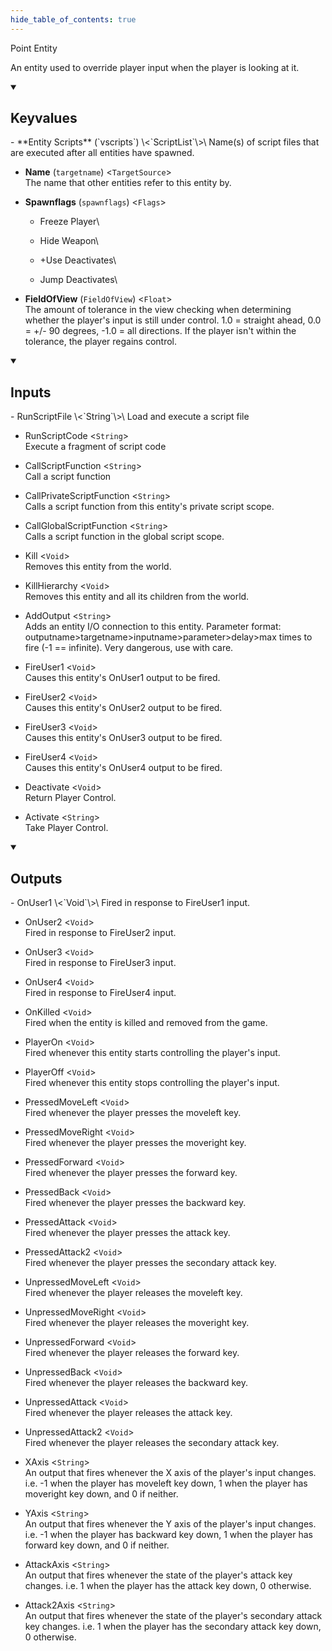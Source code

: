 ```yaml
---
hide_table_of_contents: true
---
```


<!---
!!!!!!
THIS PAGE IS AUTOGENERATED FROM GAME FGD DEFINITIONS!
DO NOT EDIT MANUALLY!
!!!!!!

In order to make edits, you can make an annotation file in /fgd_dump_overrides
-->


Point Entity

An entity used to override player input when the player is looking at it.

<details open>
<summary><h2>Keyvalues</h2></summary>
- **Entity Scripts** (`vscripts`) \<`ScriptList`\>\
Name(s) of script files that are executed after all entities have spawned.

- **Name** (`targetname`) \<`TargetSource`\>\
The name that other entities refer to this entity by.

- **Spawnflags** (`spawnflags`) \<`Flags`\>
  - Freeze Player\
    
  - Hide Weapon\
    
  - +Use Deactivates\
    
  - Jump Deactivates\
    


- **FieldOfView** (`FieldOfView`) \<`Float`\>\
The amount of tolerance in the view checking when determining whether the player's input is still under control. 1.0 = straight ahead, 0.0 = +/- 90 degrees, -1.0 = all directions. If the player isn't within the tolerance, the player regains control.


 </details>
<details open>
<summary><h2>Inputs</h2></summary>
- RunScriptFile \<`String`\>\
Load and execute a script file

- RunScriptCode \<`String`\>\
Execute a fragment of script code

- CallScriptFunction \<`String`\>\
Call a script function

- CallPrivateScriptFunction \<`String`\>\
Calls a script function from this entity's private script scope.

- CallGlobalScriptFunction \<`String`\>\
Calls a script function in the global script scope.

- Kill \<`Void`\>\
Removes this entity from the world.

- KillHierarchy \<`Void`\>\
Removes this entity and all its children from the world.

- AddOutput \<`String`\>\
Adds an entity I/O connection to this entity. Parameter format: outputname&gt;targetname>inputname&gt;parameter&gt;delay&gt;max times to fire (-1 == infinite). Very dangerous, use with care.

- FireUser1 \<`Void`\>\
Causes this entity's OnUser1 output to be fired.

- FireUser2 \<`Void`\>\
Causes this entity's OnUser2 output to be fired.

- FireUser3 \<`Void`\>\
Causes this entity's OnUser3 output to be fired.

- FireUser4 \<`Void`\>\
Causes this entity's OnUser4 output to be fired.

- Deactivate \<`Void`\>\
Return Player Control.

- Activate \<`String`\>\
Take Player Control.


 </details>
<details open>
<summary><h2>Outputs</h2></summary>
- OnUser1 \<`Void`\>\
Fired in response to FireUser1 input.

- OnUser2 \<`Void`\>\
Fired in response to FireUser2 input.

- OnUser3 \<`Void`\>\
Fired in response to FireUser3 input.

- OnUser4 \<`Void`\>\
Fired in response to FireUser4 input.

- OnKilled \<`Void`\>\
Fired when the entity is killed and removed from the game.

- PlayerOn \<`Void`\>\
Fired whenever this entity starts controlling the player's input.

- PlayerOff \<`Void`\>\
Fired whenever this entity stops controlling the player's input.

- PressedMoveLeft \<`Void`\>\
Fired whenever the player presses the moveleft key.

- PressedMoveRight \<`Void`\>\
Fired whenever the player presses the moveright key.

- PressedForward \<`Void`\>\
Fired whenever the player presses the forward key.

- PressedBack \<`Void`\>\
Fired whenever the player presses the backward key.

- PressedAttack \<`Void`\>\
Fired whenever the player presses the attack key.

- PressedAttack2 \<`Void`\>\
Fired whenever the player presses the secondary attack key.

- UnpressedMoveLeft \<`Void`\>\
Fired whenever the player releases the moveleft key.

- UnpressedMoveRight \<`Void`\>\
Fired whenever the player releases the moveright key.

- UnpressedForward \<`Void`\>\
Fired whenever the player releases the forward key.

- UnpressedBack \<`Void`\>\
Fired whenever the player releases the backward key.

- UnpressedAttack \<`Void`\>\
Fired whenever the player releases the attack key.

- UnpressedAttack2 \<`Void`\>\
Fired whenever the player releases the secondary attack key.

- XAxis \<`String`\>\
An output that fires whenever the X axis of the player's input changes. i.e. -1 when the player has moveleft key down, 1 when the player has moveright key down, and 0 if neither.

- YAxis \<`String`\>\
An output that fires whenever the Y axis of the player's input changes. i.e. -1 when the player has backward key down, 1 when the player has forward key down, and 0 if neither.

- AttackAxis \<`String`\>\
An output that fires whenever the state of the player's attack key changes. i.e. 1 when the player has the attack key down, 0 otherwise.

- Attack2Axis \<`String`\>\
An output that fires whenever the state of the player's secondary attack key changes. i.e. 1 when the player has the secondary attack key down, 0 otherwise.


 </details>
